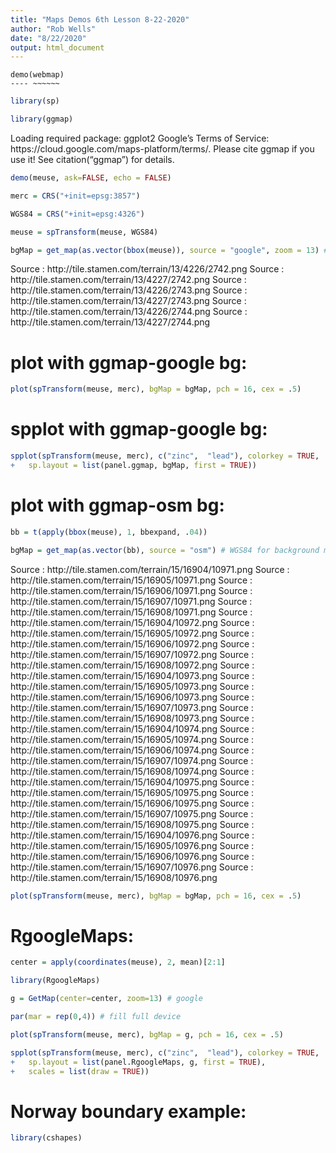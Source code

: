 ```yaml
---
title: "Maps Demos 6th Lesson 8-22-2020"
author: "Rob Wells"
date: "8/22/2020"
output: html_document
---
```


	demo(webmap)
	---- ~~~~~~

```r
library(sp)
```

```r
library(ggmap)
```
Loading required package: ggplot2
Google's Terms of Service: https://cloud.google.com/maps-platform/terms/.
Please cite ggmap if you use it! See citation("ggmap") for details.

```r
demo(meuse, ask=FALSE, echo = FALSE)
```

```r
merc = CRS("+init=epsg:3857")
```

```r
WGS84 = CRS("+init=epsg:4326")
```

```r
meuse = spTransform(meuse, WGS84)
```

```r
bgMap = get_map(as.vector(bbox(meuse)), source = "google", zoom = 13) # useless without zoom level
```
Source : http://tile.stamen.com/terrain/13/4226/2742.png
Source : http://tile.stamen.com/terrain/13/4227/2742.png
Source : http://tile.stamen.com/terrain/13/4226/2743.png
Source : http://tile.stamen.com/terrain/13/4227/2743.png
Source : http://tile.stamen.com/terrain/13/4226/2744.png
Source : http://tile.stamen.com/terrain/13/4227/2744.png

# plot with ggmap-google bg:
```r
plot(spTransform(meuse, merc), bgMap = bgMap, pch = 16, cex = .5)
```

# spplot with ggmap-google bg:
```r
spplot(spTransform(meuse, merc), c("zinc",  "lead"), colorkey = TRUE,
+ 	sp.layout = list(panel.ggmap, bgMap, first = TRUE))
```
# plot with ggmap-osm bg:
```r
bb = t(apply(bbox(meuse), 1, bbexpand, .04))
```

```r
bgMap = get_map(as.vector(bb), source = "osm") # WGS84 for background map
```
Source : http://tile.stamen.com/terrain/15/16904/10971.png
Source : http://tile.stamen.com/terrain/15/16905/10971.png
Source : http://tile.stamen.com/terrain/15/16906/10971.png
Source : http://tile.stamen.com/terrain/15/16907/10971.png
Source : http://tile.stamen.com/terrain/15/16908/10971.png
Source : http://tile.stamen.com/terrain/15/16904/10972.png
Source : http://tile.stamen.com/terrain/15/16905/10972.png
Source : http://tile.stamen.com/terrain/15/16906/10972.png
Source : http://tile.stamen.com/terrain/15/16907/10972.png
Source : http://tile.stamen.com/terrain/15/16908/10972.png
Source : http://tile.stamen.com/terrain/15/16904/10973.png
Source : http://tile.stamen.com/terrain/15/16905/10973.png
Source : http://tile.stamen.com/terrain/15/16906/10973.png
Source : http://tile.stamen.com/terrain/15/16907/10973.png
Source : http://tile.stamen.com/terrain/15/16908/10973.png
Source : http://tile.stamen.com/terrain/15/16904/10974.png
Source : http://tile.stamen.com/terrain/15/16905/10974.png
Source : http://tile.stamen.com/terrain/15/16906/10974.png
Source : http://tile.stamen.com/terrain/15/16907/10974.png
Source : http://tile.stamen.com/terrain/15/16908/10974.png
Source : http://tile.stamen.com/terrain/15/16904/10975.png
Source : http://tile.stamen.com/terrain/15/16905/10975.png
Source : http://tile.stamen.com/terrain/15/16906/10975.png
Source : http://tile.stamen.com/terrain/15/16907/10975.png
Source : http://tile.stamen.com/terrain/15/16908/10975.png
Source : http://tile.stamen.com/terrain/15/16904/10976.png
Source : http://tile.stamen.com/terrain/15/16905/10976.png
Source : http://tile.stamen.com/terrain/15/16906/10976.png
Source : http://tile.stamen.com/terrain/15/16907/10976.png
Source : http://tile.stamen.com/terrain/15/16908/10976.png

```r
plot(spTransform(meuse, merc), bgMap = bgMap, pch = 16, cex = .5)
```
# RgoogleMaps:
```r
center = apply(coordinates(meuse), 2, mean)[2:1]
```

```r
library(RgoogleMaps)
```

```r
g = GetMap(center=center, zoom=13) # google
```

```r
par(mar = rep(0,4)) # fill full device
```

```r
plot(spTransform(meuse, merc), bgMap = g, pch = 16, cex = .5)
```

```r
spplot(spTransform(meuse, merc), c("zinc",  "lead"), colorkey = TRUE,
+ 	sp.layout = list(panel.RgoogleMaps, g, first = TRUE),
+ 	scales = list(draw = TRUE))
```

# Norway boundary example:
```r
library(cshapes)
```